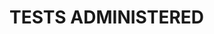 # TESTS ADMINISTERED {#sec-tests} 

```{=typst}
- Comprehensive Neuropsychiatric Symptom and History Interview
- Conners' Adult ADHD Diagnostic Interview for DSM-IV (CAADID), Part I: History
- Conners' Adult ADHD Rating Scales--Self-Report: Long Version (CAARS--S:L)
- Conners' Adult ADHD Rating Scales--Observer Report: Long Version (CAARS--O:L)
- Comprehensive Executive Function Inventory Adult (CEFI Adult) Self-Report Form
- Comprehensive Executive Function Inventory Adult (CEFI Adult) Observer Form
- Advanced Clinical Solutions (ACS):
  - Word Choice, Test of Premorbid Functioning (TOPF)
- Dot Counting Test
- Wechsler Adult Intelligence Scale, 4th ed (WAIS-IV)
- Wide Range Achievement Test, 5th ed (WRAT-5): 
  - Word Reading
- Neuropsychological Assessment Battery, Screener (NAB):
  - Attention, Language, Memory, Spatial, and Executive Functions Modules
- NIH Executive Abilities: Measures and Instruments for Neurobehavioral Evaluation and Research (NIH EXAMINER):
  - Unstructured Task, Verbal Fluency, and Behavioral Rating Scale
- California Verbal Learning Test, 3rd ed (CVLT-3), Brief Form
- Rey-Osterrieth Complex Figure Test (ROCFT)
- Trail Making Test
- Personality Assessment Inventory (PAI)
```
